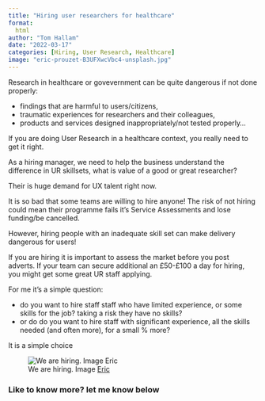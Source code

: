 ```yaml
---
title: "Hiring user researchers for healthcare"
format:
  html
author: "Tom Hallam"
date: "2022-03-17"
categories: [Hiring, User Research, Healthcare]
image: "eric-prouzet-B3UFXwcVbc4-unsplash.jpg"
---
```




Research in healthcare or govevernment can be quite dangerous if not done properly:

* findings that are harmful to users/citizens, 
* traumatic experiences for researchers and their colleagues, 
* products and services designed inappropriately/not tested properly... 

If you are doing User Research in a healthcare context, you really need to get it right.

As a hiring manager, we need to help the business understand the difference in UR skillsets, what is value of a good or great researcher?

Their is huge demand for UX talent right now.

It is so bad that some teams are willing to hire anyone! The risk of not hiring could mean their programme fails it's Service Assessments and lose funding/be cancelled. 

However, hiring people with an inadequate skill set can make delivery dangerous for users! 

If you are hiring it is important to assess the market before you post adverts. If your team can secure additional an £50-£100 a day for hiring, you might get some great UR staff applying.

For me it's a simple question:

* do you want to hire staff staff who have limited experience, or some skills for the job? taking a risk they have no skills?
* or do do you want to hire staff with significant experience, all the skills needed (and often more), for a small % more?

It is a simple choice

![We are hiring. Image [Eric](https://unsplash.com/photos/B3UFXwcVbc4){.external target="_blank"}](eric-prouzet-B3UFXwcVbc4-unsplash.jpg)





### Like to know more? let me know below

<script src="https://giscus.app/client.js"
        data-repo="thomashallam/thomashallam.github.io"
        data-repo-id="R_kgDOIW_M2g"
        data-category="General"
        data-category-id="DIC_kwDOIW_M2s4CSpZr"
        data-mapping="url"
        data-strict="0"
        data-reactions-enabled="1"
        data-emit-metadata="0"
        data-input-position="top"
        data-theme="dark_protanopia"
        data-lang="en"
        data-loading="lazy"
        crossorigin="anonymous"
        async>
</script>